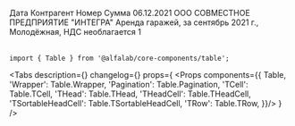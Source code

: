 



<Meta
    title='Компоненты/Table'
    component={Table}
/>

<!-- Canvas -->

<Story name='Table'>
    <Table>
        <Table.THead>
            <Table.THeadCell width='122px' id='date' title='Дата'>
                Дата
            </Table.THeadCell>
            <Table.THeadCell id='title' title='Контрагент'>
                Контрагент
            </Table.THeadCell>
            <Table.THeadCell width='84px' id='number' title='Номер'>
                Номер
            </Table.THeadCell>
            <Table.THeadCell
                width='186px'
                id='sum'
                title='Сумма'
                textAlign='right'
            >
                Сумма
            </Table.THeadCell>
        </Table.THead>
        <Table.TBody>
            <Table.TRow>
                <Table.TCell>
                    <Typography.Text view='primary-small' tag='div'>
                        06.12.2021
                    </Typography.Text>
                </Table.TCell>
                <Table.TCell>
                    <Typography.Text view='primary-small' tag='div'>
                        ООО СОВМЕСТНОЕ ПРЕДПРИЯТИЕ "ИНТЕГРА"
                    </Typography.Text>
                    <Typography.Text
                        view='primary-small'
                        color='secondary'
                        tag='div'
                        style={{ marginTop: 'var(--gap-2xs)' }}
                    >
                        Аренда гаражей, за сентябрь 2021 г., Молодёжная, НДС необлагается
                    </Typography.Text>
                </Table.TCell>
                <Table.TCell>
                    <Typography.Text view='primary-small'>1</Typography.Text>
                </Table.TCell>
                <Table.TCell>
                    <Amount
                        value={20179800}
                        currency='RUR'
                        minority={100}
                        view='withZeroMinorPart'
                    />
                </Table.TCell>
            </Table.TRow>
        </Table.TBody>
    </Table>
</Story>

<!-- Docs -->

<ComponentHeader
    name='Table'
    version={version}
    package='@alfalab/core-components/table'
    stage={1}
/>

```tsx
import { Table } from '@alfalab/core-components/table';
```

<Tabs
    description={<Description />}
    changelog={<Changelog />}
    props={
        <Props components={{
            Table,
            'Wrapper': Table.Wrapper,
            'Pagination': Table.Pagination,
            'TCell': Table.TCell,
            'THead': Table.THead,
            'THeadCell': Table.THeadCell,
            'TSortableHeadCell': Table.TSortableHeadCell,
            'TRow': Table.TRow,
        }}/>
    }
/>
